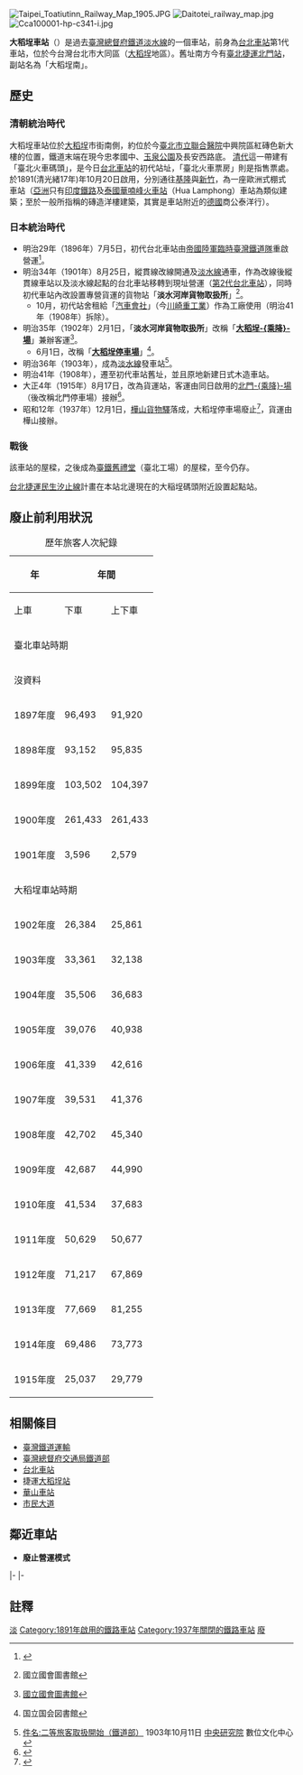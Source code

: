 {{NoteTA |G1=Railway |G2=Transport}}
{{Infobox_Station
|name=大稻埕<br>Twatutia／Daitōtei
|linecolour=gray
|image=
|caption=
|Operator=[[臺灣總督府鐵道部|臺灣總督府鐵道部]]
|Line=[[臺鐵淡水線|淡水線]]
|address={{TWN-JPN}}[[臺北市_(州轄市)|台北市]][[泉町_(台北市)|泉町]]
|opened=1891年（清[[光緒|光緒]]17）10月20日<ref>{{cite book |url=https://www.railway.gov.tw/Upload/UserFiles/%E8%87%BA%E5%8C%97%E8%A8%98%E9%A9%9B-%E8%87%BA%E5%8C%97%E8%BB%8A%E7%AB%99125%E5%B9%B4%E4%BE%86%E7%9A%84%E6%AD%B2%E6%9C%88%E6%83%85(1891-2016).pdf |title=臺北記驛-臺北車站125年來的歲月情(1891-2016) |publisher=臺灣鐵路管理局 |isbn=9789860519334 |date=2017-04-01 |6= |access-date=2018-09-22 |archive-url=https://web.archive.org/web/20180831175040/https://www.railway.gov.tw/Upload/UserFiles/%E8%87%BA%E5%8C%97%E8%A8%98%E9%A9%9B-%E8%87%BA%E5%8C%97%E8%BB%8A%E7%AB%99125%E5%B9%B4%E4%BE%86%E7%9A%84%E6%AD%B2%E6%9C%88%E6%83%85(1891-2016).pdf |archive-date=2018-08-31 |dead-url=yes }}</ref>{{rp|page=76}}<br/>（[[全臺鐵路商務總局|全臺鐵路商務總局]]'''臺北火車碼頭'''）<br/>1896年（明治29）7月5日<ref name="鐵道停車場一覽">{{ja icon}}{{cite book |url=http://dl.ndl.go.jp/info:ndljp/pid/3461950 |page=241頁 |title=鐵道停車場一覽. 大正6年3月31日現在 |year=1917 |publisher=[[鐵道省_(日本)|鐵道院]] |access-date=2018-09-22 |archive-date=2018-09-22 |archive-url=https://web.archive.org/web/20180922211424/http://dl.ndl.go.jp/info:ndljp/pid/3461950 |dead-url=no }}</ref>{{rp|page=241}}<br/>（陸軍[[臨時臺灣鐵道隊|臨時臺灣鐵道隊]]'''臺北停車場'''）<br/>1902年（明治35）2月1日<ref name="鐵道停車場一覽" />{{rp|page=244}}<br/>（[[臺灣總督府鐵道部|臺灣總督府鐵道部]]'''大稻埕乘降場'''）
|closed='''客運'''：1915年（日[[大正|大正]]4年）8月17日<br/>'''貨運'''：1937年（日[[昭和|昭和]]12年）12月1日
|structure=平面車站
|distance=0.8（[[臺北車站#歷史|臺北]]起）
|前一站=（終點站）
|後一站=[[北門站_(台北市)#歷史|北門]]
|前一站距離=0
|後一站距離=0.5
}}
[[File:Taipei_Toatiutinn_Railway_Map_1905.JPG|thumb]]
[[File:Daitotei_railway_map.jpg|right]]
[[File:Cca100001-hp-c341-i.jpg|right]]

'''大稻埕車站'''（{{jpn|j=大稻埕停車場|rm=Daitōtei－|hgt=だいとうてい－}}）是過去[[臺灣總督府交通局鐵道部|臺灣總督府鐵道]][[淡水線_(臺鐵)|淡水線]]的一個車站，前身為[[台北車站|台北車站]]第1代車站，位於今台灣台北市大同區（[[大稻埕|大稻埕]]地區）。舊址南方今有[[臺北捷運|臺北捷運]][[北門站_(台北市)|北門站]]，副站名為「大稻埕南」。

==歷史==
===清朝統治時代===
大稻埕車站位於[[大稻埕|大稻埕]]市街南側，約位於今[[臺北市立聯合醫院|臺北市立聯合醫院]]中興院區紅磚色新大樓的位置，鐵道末端在現今忠孝國中、[[玉泉公園|玉泉公園]]及長安西路底。 [[清朝|清代]]這一帶建有「臺北火車碼頭」，是今日[[台北車站|台北車站]]的初代站址，「臺北火車票房」則是指售票處。於1891(清光緒17年)年10月20日啟用，分別通往[[基隆車站|基隆]]與[[新竹車站|新竹]]，為一座歐洲式棚式車站（[[亞洲|亞洲]]只有[[印度鐵路|印度鐵路]]及[[泰國|泰國]][[華喃峰火車站|華喃峰火車站]]（Hua Lamphong）車站為類似建築；至於一般所指稱的磚造洋樓建築，其實是車站附近的[[德國|德國]]商公泰洋行）。

===日本統治時代===
*明治29年（1896年）7月5日，初代台北車站由[[大日本帝國陸軍|帝國陸軍]][[臨時臺灣鐵道隊|臨時臺灣鐵道隊]]重啟營運<ref>{{Cite book |url=https://dl.ndl.go.jp/info:ndljp/pid/3461950/158 |title=鐵道停車場一覽. 大正6年3月31日現在 |year=1937年12月 |publisher=[[國立國會圖書館|國立國會圖書館]] |page=頁241 |author=[[鐵道省_(日本)|鐵道省]] |access-date=2021-06-27 |archive-date=2021-11-08 |archive-url=https://web.archive.org/web/20211108112315/https://dl.ndl.go.jp/info:ndljp/pid/3461950/158 }}{{ja icon}}</ref>。
*明治34年（1901年）8月25日，縱貫線改線開通及[[淡水線_(臺鐵)|淡水線]]通車，作為改線後縱貫線車站以及淡水線起點的台北車站移轉到現址{{efn|位於[[臺北市_(州轄市)|臺北市]][[北門町_(臺北市)|北門町]] ，正門開在「[[表町通|表町通]]」（今[[館前路|館前路]]），並與臺灣總督府博物館（今[[國立臺灣博物館|國立臺灣博物館]]）遙遙相立}}營運（[[臺北車站#歷史|第2代台北車站]]），同時初代車站內改設置專營貨運的貨物站「'''淡水河岸貨物取扱所'''」<ref>{{ja icon}}{{cite book |url=http://dl.ndl.go.jp/info:ndljp/pid/2948749/2?viewMode= |title=臺北停車場及淡水河岸貨物積卸竝ニ臺北市内貨物配達取扱 |publisher=大蔵省印刷局 |author=官報第5450號臺灣總督府報告示第88號 |date=1901-08-19 |access-date=2018-09-21 |archive-date=2021-06-14 |archive-url=https://web.archive.org/web/20210614030516/https://dl.ndl.go.jp/info:ndljp/pid/2948749/2?viewMode= }} 國立國會圖書館</ref>。
**10月，初代站舍租給「[[汽車製造_(公司)|汽車會社]]」（今[[川崎重工業|川崎重工業]]）作為工廠使用（明治41年（1908年）拆除{{efn|明治41年（1908年）拆除，但保存屋頂的鋼製屋架。鋼製屋架的24組鋼梁鉚接組中，有11組於明治42年（1909年）成為[[臺灣總督府交通局鐵道部_(文化資產)|臺灣總督府鐵道部]]臺北工場油漆工場屋頂的鋼製屋架，另外13組也成為客車工場屋頂的鋼製屋架；昭和14年（1939年），臺北工場遷至松山後，油漆工場與客車工場皆改作為辦公室；戰後，原油漆工場於1950年拆除，原客車工場則改作為臺灣鐵路管理局禮堂（闢建市民大道時拆除4組鋼梁鉚接組），禮堂剩餘部分已經被列為古蹟<ref>{{cite web|title=鐵道部臺北工場通過審查 北市新增三古蹟（臺灣鐵道網）|url=http://taiwan-railway-club.com.tw/news/20050319000036}}{{dead link|time=2015-06}}</ref>，正在進行修復工作<ref>{{cite web|title=松山線北門站臺北工場古蹟挪移工程（臺北市捷運工程局）|url=http://www.dorts.gov.tw/news/newsletter/ns226/rp226_03.htm|access-date=2006-12-18|archiveurl=https://web.archive.org/web/20061219032043/http://www.dorts.gov.tw/news/newsletter/ns226/rp226_03.htm|archivedate=2006-12-19|deadurl=yes}}</ref>}}）。
*明治35年（1902年）2月1日，「'''淡水河岸貨物取扱所'''」改稱「'''[[大稻埕車站_(鐵道部)|大稻埕-{乘降}-場]]'''」兼辦客運<ref>{{ja icon}}{{cite book |url=http://dl.ndl.go.jp/info:ndljp/pid/2948881/3?viewMode= |title=臺北淡水河岸貨物扱所改稱竝旅客取扱開始 |page=213 |publisher=大蔵省印刷局 |author=官報第5579號臺灣總督府告示第16號 |date=1902-01-28 |access-date=2018-09-21 |archive-date=2021-06-14 |archive-url=https://web.archive.org/web/20210614030532/https://dl.ndl.go.jp/info:ndljp/pid/2948881/3?viewMode= }} [[國立國會圖書館|國立國會圖書館]]</ref>。
**6月1日，改稱「'''[[大稻埕車站_(鐵道部)|大稻埕停車場]]'''」<ref>{{ja icon}}{{cite book |url=http://dl.ndl.go.jp/info:ndljp/pid/2948973/3?viewMode= |title=大稻埕乘降場改稱 |page=661 |publisher=大蔵省印刷局 |author=官報第5670號臺灣總督府告示第62號 |date=1902-05-20 |access-date=2018-09-21 |archive-date=2021-06-14 |archive-url=https://web.archive.org/web/20210614030536/https://dl.ndl.go.jp/info:ndljp/pid/2948973/3?viewMode= }} 国立国会図書館</ref>。
*明治36年（1903年），成為[[淡水線_(臺鐵)|淡水線]]發車站<ref>[http://catalog.digitalarchives.tw/item/00/48/ab/3e.html 件名:二等旅客取扱開始（鐵道部）] {{Wayback|url=http://catalog.digitalarchives.tw/item/00/48/ab/3e.html |date=20180921190921 }} 1903年10月11日 [[中央研究院|中央研究院]] 數位文化中心</ref>。
*明治41年（1908年），遷至初代車站舊址，並且原地新建日式木造車站。
*大正4年（1915年）8月17日，改為貨運站，客運由同日啟用的[[北門站_(台北市)#歷史|北門-{乘降}-場]]（後改稱北門停車場）接辦<ref>{{cite book |url=http://dl.ndl.go.jp/info:ndljp/pid/2953017/3?viewMode= |title=『北門外四乘降場設置汽動車旅客取扱開始』、『大稻埕驛ニ於ケル通常扱貨物取扱廢止』 |page=238 |publisher=[[国立国会図書館|国立国会図書館]]デジタルコレクション |author=官報第909号台湾総督府告示第92、93号 |date=1915-08-12 |access-date=2018-09-20 |archive-date=2021-09-23 |archive-url=https://web.archive.org/web/20210923060723/https://dl.ndl.go.jp/info:ndljp/pid/2953017/3?viewMode= }}</ref>。
*昭和12年（1937年）12月1日，[[華山車站_(台灣)|樺山貨物驛]]{{efn|戰後改名為[[華山車站_(台灣)|華山貨運站]]，已廢止}}落成，大稻埕停車場廢止<ref>{{cite book |url=http://dl.ndl.go.jp/info:ndljp/pid/1114147 |title=鉄道年報. 第39(昭和12年度) |publisher=国立国会図書館デジタルコレクション |author=台湾総督府交通局 |page=50 |date= |access-date=2018-09-20 |archive-date=2018-09-20 |archive-url=https://web.archive.org/web/20180920195934/http://dl.ndl.go.jp/info:ndljp/pid/1114147 |dead-url=no }}</ref>，貨運由樺山接辦。

===戰後===
該車站的屋樑，之後成為[[臺灣總督府交通局鐵道部_(文化資產)|臺鐵舊禮堂]]（臺北工場）的屋樑，至今仍存。

[[台北捷運|台北捷運]][[台北捷運民生汐止線|民生汐止線]]計畫在本站北邊現在的大稲埕碼頭附近設置起點站。

==廢止前利用狀況==
{|class="wikitable collapsible " style="text-align: right; font-size:85%"
|+歷年旅客人次紀錄
!rowspan="2"| 年
!colspan="4"|年間
!colspan="2"|1日平均
|-
!上車
!下車
!上下車
!width=1em|來源
!上車
!上下車
|-
! colspan=7|臺北車站時期
|-
| colspan=7|沒資料
|-
| 1897年度||96,493||91,920||188,413||<ref>{{Cite book |url=http://tcsd.lib.ntu.edu.tw/ |title=臺灣總督府統計書 |edition=第1回(明治30年) |chapter=交通 鐵道旅客及貨物 |page=頁194 |year=1899年 |work=臺灣總督府 |publisher=國立臺灣大學 臺灣法實證研究資料庫 |access-date=2022-01-12 |archive-date=2019-07-18 |archive-url=https://web.archive.org/web/20190718194018/http://tcsd.lib.ntu.edu.tw/ }}</ref>||264||516
|-
| 1898年度||93,152||95,835||188,987||<ref>{{Cite book |url=https://dl.ndl.go.jp/info:ndljp/pid/805830/325 |title=臺灣總督府統計書 |edition=第1-2回(明治30-31年) |chapter=交通 鐵道旅客及貨物 |page=頁326 |year=1899年 |work=臺灣總督府民生部文書課 |publisher=國立國會圖書館 數位典藏 |access-date=2022-01-12 |archive-date=2022-02-12 |archive-url=https://web.archive.org/web/20220212145828/https://dl.ndl.go.jp/info:ndljp/pid/805830/325 }}</ref>||255||518
|-
| 1899年度||103,502||104,397||207,899||<ref>{{Cite book |url=https://dl.ndl.go.jp/info:ndljp/pid/805831/238 |title=臺灣總督府統計書 |edition=第3回(明治32年) |chapter=交通 鐵道旅客及貨物 |page=頁465 |year=1901年 |work=臺灣總督府民生部文書課 |publisher=國立國會圖書館 數位典藏 |access-date=2022-01-12 |archive-date=2022-02-12 |archive-url=https://web.archive.org/web/20220212205159/https://dl.ndl.go.jp/info:ndljp/pid/805831/238 }}</ref>||283||568
|-
| 1900年度||261,433||261,433||522,866||<ref>{{Cite book |url=https://dl.ndl.go.jp/info:ndljp/pid/805832/273 |title=臺灣總督府統計書 |edition=第4回(明治33年) |chapter=交通 鐵道旅客及貨物 |pages=頁525-527 |year=1902年 |work=臺灣總督府總督官房文書課 |publisher=國立國會圖書館 數位典藏 |access-date=2022-01-12 |archive-date=2022-02-12 |archive-url=https://web.archive.org/web/20220212145746/https://dl.ndl.go.jp/info:ndljp/pid/805832/273 }}</ref>||716||1,433
|-
| 1901年度||3,596||2,579||6,175||<ref>{{Cite book |url=https://dl.ndl.go.jp/info:ndljp/pid/805833/327 |title=臺灣總督府統計書 |edition=第5回(明治34年) |chapter=交通 鐵道旅客及貨物 |pages=頁624-625 |year=1903年 |work=臺灣總督府總督官房文書課 |publisher=國立國會圖書館 數位典藏 |access-date=2022-01-12 |archive-date=2022-02-12 |archive-url=https://web.archive.org/web/20220212145826/https://dl.ndl.go.jp/info:ndljp/pid/805833/327 }}</ref>||15||26
|-

! colspan=7|大稻埕車站時期
|-
| 1902年度||26,384||25,861||52,245||<ref>{{Cite book |url=https://dl.ndl.go.jp/info:ndljp/pid/805834/357 |title=臺灣總督府統計書 |edition=第6回(明治35年) |chapter=交通 鐵道旅客及貨物 |pages=頁697-699 |year=1904年 |work=臺灣總督府總督官房文書課 |publisher=國立國會圖書館 數位典藏 |access-date=2022-01-12 |archive-date=2022-01-18 |archive-url=https://web.archive.org/web/20220118182748/https://dl.ndl.go.jp/info:ndljp/pid/805834/357 }}</ref>||447||886
|-
| 1903年度||33,361||32,138||65,499||<ref>{{Cite book |url=https://dl.ndl.go.jp/info:ndljp/pid/805835/448 |title=臺灣總督府統計書 |edition=第7回(明治36年) |chapter=交通 鐵道旅客及貨物 |pages=頁859-862 |year=1905年 |work=臺灣總督府總督官房文書課 |publisher=國立國會圖書館 數位典藏 |access-date=2022-01-12 |archive-date=2022-01-18 |archive-url=https://web.archive.org/web/20220118184551/https://dl.ndl.go.jp/info:ndljp/pid/805835/448 }}</ref>||91||179
|-
| 1904年度||35,506||36,683||72,189||<ref>{{Cite book |url=https://dl.ndl.go.jp/info:ndljp/pid/805836/323 |title=臺灣總督府統計書 |edition=第8回(明治37年) |chapter=交通 鐵道旅客及貨物 |pages=頁609-611 |year=1905年 |work=臺灣總督府總督官房文書課 |publisher=國立國會圖書館 數位典藏 |access-date=2022-01-12 |archive-date=2022-01-18 |archive-url=https://web.archive.org/web/20220118182356/https://dl.ndl.go.jp/info:ndljp/pid/805836/323 }}</ref>||97||198
|-
| 1905年度||39,076||40,938||80,014||<ref>{{Cite book |url=https://dl.ndl.go.jp/info:ndljp/pid/805837/452 |title=臺灣總督府統計書 |edition=第9回(明治38年) |chapter=交通 鐵道旅客及貨物 |pages=頁854-857 |year=1907年 |work=臺灣總督府總督官房文書課 |publisher=國立國會圖書館 數位典藏 |access-date=2022-01-12 |archive-date=2022-01-16 |archive-url=https://web.archive.org/web/20220116105559/https://dl.ndl.go.jp/info:ndljp/pid/805837/452 }}</ref>||107||219
|-
| 1906年度||41,339||42,616||83,955||<ref>{{Cite book |url=https://dl.ndl.go.jp/info:ndljp/pid/805838/399 |title=臺灣總督府統計書 |edition=第10回(明治39年) |chapter=交通 鐵道旅客及貨物 |pages=頁734-737 |year=1907年 |work=臺灣總督府總督官房文書課 |publisher=國立國會圖書館 數位典藏 |access-date=2022-01-12 |archive-date=2022-01-16 |archive-url=https://web.archive.org/web/20220116115642/https://dl.ndl.go.jp/info:ndljp/pid/805838/399 }}</ref>||113||230
|-
| 1907年度||39,531||41,376||80,907||<ref>{{Cite book |url=https://dl.ndl.go.jp/info:ndljp/pid/805839/335 |title=臺灣總督府統計書 |edition=第11回(明治40年) |chapter=交通 鐵道旅客及貨物 |pages=頁607-610 |year=1908年 |work=臺灣總督府總督官房文書課 |publisher=國立國會圖書館 數位典藏 |access-date=2022-01-12 |archive-date=2022-01-16 |archive-url=https://web.archive.org/web/20220116115647/https://dl.ndl.go.jp/info:ndljp/pid/805839/335 }}</ref>||108||221
|-
| 1908年度||42,702||45,340||88,042||<ref>{{Cite book |url=https://dl.ndl.go.jp/info:ndljp/pid/805840/356 |title=臺灣總督府統計書 |edition=第12回(明治41年) |chapter=交通 鐵道旅客及貨物ノ數量 |pages=頁627-630 |year=1909年 |work=臺灣總督府官房統計課 |publisher=國立國會圖書館 數位典藏 |access-date=2022-01-12 |archive-date=2022-01-16 |archive-url=https://web.archive.org/web/20220116105637/https://dl.ndl.go.jp/info:ndljp/pid/805840/356 }}</ref>||117||241
|-
| 1909年度||42,687||44,990||87,677||<ref>{{Cite book |url=https://dl.ndl.go.jp/info:ndljp/pid/805841/306 |title=臺灣總督府統計書 |edition=第13回(明治42年) |chapter=交通 鐵道旅客及貨物ノ數量 |pages=頁530-532 |year=1910年 |work=臺灣總督府官房統計課 |publisher=國立國會圖書館 數位典藏 |access-date=2022-01-12 |archive-date=2022-01-16 |archive-url=https://web.archive.org/web/20220116105610/https://dl.ndl.go.jp/info:ndljp/pid/805841/306 }}</ref>||117||240
|-
| 1910年度||41,534||37,683||79,217||<ref>{{Cite book |url=https://dl.ndl.go.jp/info:ndljp/pid/805842/269 |title=臺灣總督府統計書 |edition=第14回(明治43年) |chapter=交通 鐵道旅客及貨物ノ數量 |pages=頁472-473 |year=1912年 |work=臺灣總督府官房統計課 |publisher=國立國會圖書館 數位典藏 |access-date=2022-01-12 |archive-date=2022-01-16 |archive-url=https://web.archive.org/web/20220116110241/https://dl.ndl.go.jp/info:ndljp/pid/805842/269 }}</ref>||114||217
|-
| 1911年度||50,629||50,677||101,306||<ref>{{Cite book |url=https://dl.ndl.go.jp/info:ndljp/pid/974276/296 |title=臺灣總督府統計書 |edition=第15（明治44年） |chapter=交通 鐵道旅客及貨物ノ數量 |pages=頁504-505 |year=1913年 |work=臺灣總督府 |publisher=國立國會圖書館 數位典藏 |access-date=2022-01-12 |archive-date=2022-01-18 |archive-url=https://web.archive.org/web/20220118182552/https://dl.ndl.go.jp/info:ndljp/pid/974276/296 }}</ref>||138||277
|-
| 1912年度||71,217||67,869||139,086||<ref>{{Cite book |url=https://dl.ndl.go.jp/info:ndljp/pid/974277/297 |title=臺灣總督府統計書 |edition=第16（大正元年） |chapter=交通 鐵道旅客及貨物ノ數量 |pages=頁522-523 |year=1914年 |work=臺灣總督府官房統計課 |publisher=國立國會圖書館 數位典藏 |access-date=2022-01-12 |archive-date=2022-01-18 |archive-url=https://web.archive.org/web/20220118182550/https://dl.ndl.go.jp/info:ndljp/pid/974277/297 }}</ref>||195||381
|-
| 1913年度||77,669||81,255||158,924||<ref>{{Cite book |url=https://dl.ndl.go.jp/info:ndljp/pid/975596/84 |title=臺灣總督府鐵道年報. 第15(大正2年度) |chapter=統計圖表 第十八表 驛別乘降旅客人員表 |date=1914-11-10 |pages=頁30-33 |author=臺灣總督府鐵道部 |access-date=2022-01-12 |archive-date=2021-12-29 |archive-url=https://web.archive.org/web/20211229162144/https://dl.ndl.go.jp/info:ndljp/pid/975596/84 }} 國立國會圖書館 數位典藏</ref>||213||435
|-
| 1914年度||69,486||73,773||143,259||<ref>{{Cite book |url=https://dl.ndl.go.jp/info:ndljp/pid/975597/86 |title=臺灣總督府鐵道年報. 第16(大正3年度) |chapter=統計圖表 第十七表 驛別乘降旅客人員表 |date=1915-11-30 |pages=頁30-33 |author=臺灣總督府鐵道部 |access-date=2022-01-12 |archive-date=2021-11-21 |archive-url=https://web.archive.org/web/20211121101113/https://dl.ndl.go.jp/info:ndljp/pid/975597/86 }} 國立國會圖書館 數位典藏</ref>||190||392
|-
| 1915年度||25,037||29,779||54,816||<ref>{{Cite book |url=https://dl.ndl.go.jp/info:ndljp/pid/975598/80 |title=臺灣總督府鐵道年報. 第17(大正4年度) |chapter=統計圖表 第十六表 驛別乘降旅客人員表 |date=1916-11-30 |pages=頁28-31 |author=臺灣總督府交通局鐵道部 |access-date=2022-01-12 |archive-date=2021-11-21 |archive-url=https://web.archive.org/web/20211121095237/https://dl.ndl.go.jp/info:ndljp/pid/975598/80 }} 國立國會圖書館 數位典藏</ref>||181||397
|}

==相關條目==
*[[臺灣鐵道運輸|臺灣鐵道運輸]]
*[[臺灣總督府交通局鐵道部|臺灣總督府交通局鐵道部]]
*[[臺北車站|台北車站]]
*捷運[[民生汐止線|大稻埕站]]
*[[華山車站_(台灣)|華山車站]]
*[[市民大道|市民大道]]

==鄰近車站==
*'''廢止營運模式'''
{{start rail box|[[全台鐵路商務總局|全台鐵路商務總局]]}}
{{Terminus||rows=2}}
{{s-line|[[臺灣鐵路_(清朝)|台北－基隆段]]|（廢止）|gray}}
{{s-abandoned|[[松山車站_(台灣)|錫口]]|}}
|-
{{s-line|[[臺灣鐵路_(清朝)|台北－新竹段]]|（廢止）|gray}}
{{s-abandoned|[[大橋頭站|大橋頭]]|}}
|-
{{new system|[[臺灣鐵路管理局|臺灣鐵路管理局]]}}
{{s-abandoned|[[北門站_(台北市)#歷史|北門車站]]}}
{{s-line|[[臺鐵淡水線|淡水線]]|（廢止）|#0008BD}}
{{Terminus}}
{{end box}}

== 註釋 ==
{{notelist}}
{{reflist}}

{{劉銘傳鐵路}}
{{台灣鐵路淡水線}}
[[Category:台灣鐵路廢站|淡]]
[[Category:1891年啟用的鐵路車站|Category:1891年啟用的鐵路車站]]
[[Category:1937年關閉的鐵路車站|Category:1937年關閉的鐵路車站]]
[[Category:大同區鐵路車站_(臺灣)|廢]]